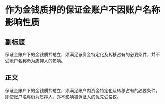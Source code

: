 # 作为金钱质押的保证金账户不因账户名称影响性质
## 副标题
保证金账户下的金钱质押成立，须满足该资金特定化及转移占有的必要条件，并不受账户名称仍为质押人的影响。
## 正文
保证金账户下的金钱质押成立，须满足账户内资金特定化及转移占有的必要条件。即使账户名称仍为质押人，亦不影响被保证人的优先受偿权。
